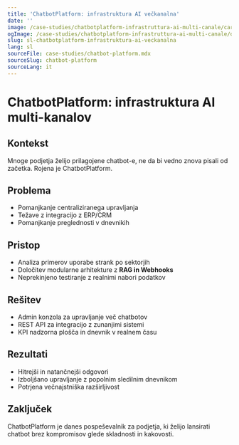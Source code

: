 ```yaml
---
title: 'ChatbotPlatform: infrastruktura AI večkanalna'
date: ''
image: /case-studies/chatbotplatform-infrastruttura-ai-multi-canale/card.webp
ogImage: /case-studies/chatbotplatform-infrastruttura-ai-multi-canale/og.webp
slug: sl-chatbotplatform-infrastruktura-ai-veckanalna
lang: sl
sourceFile: case-studies/chatbot-platform.mdx
sourceSlug: chatbot-platform
sourceLang: it
---
```


# ChatbotPlatform: infrastruktura AI multi-kanalov

## Kontekst
Mnoge podjetja želijo prilagojene chatbot-e, ne da bi vedno znova pisali od začetka. Rojena je ChatbotPlatform.

## Problema
- Pomanjkanje centraliziranega upravljanja  
- Težave z integracijo z ERP/CRM  
- Pomanjkanje preglednosti v dnevnikih

## Pristop
- Analiza primerov uporabe strank po sektorjih  
- Določitev modularne arhitekture z **RAG in Webhooks**  
- Neprekinjeno testiranje z realnimi nabori podatkov

## Rešitev
- Admin konzola za upravljanje več chatbotov  
- REST API za integracijo z zunanjimi sistemi  
- KPI nadzorna plošča in dnevnik v realnem času

## Rezultati
- Hitrejši in natančnejši odgovori  
- Izboljšano upravljanje z popolnim sledilnim dnevnikom  
- Potrjena večnajstniška razširljivost

## Zaključek
ChatbotPlatform je danes pospeševalnik za podjetja, ki želijo lansirati chatbot brez kompromisov glede skladnosti in kakovosti.